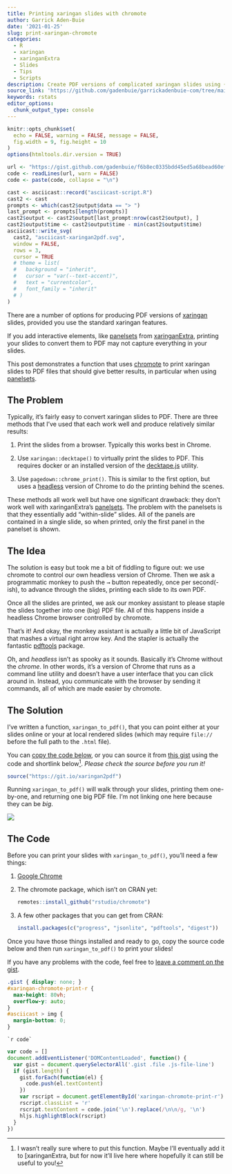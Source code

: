 ```yaml
---
title: Printing xaringan slides with chromote
author: Garrick Aden-Buie
date: '2021-01-25'
slug: print-xaringan-chromote
categories:
  - R
  - xaringan
  - xaringanExtra
  - Slides
  - Tips
  - Scripts
description: Create PDF versions of complicated xaringan slides using {chromote} and a little magic.
source_link: 'https://github.com/gadenbuie/garrickadenbuie-com/tree/main/content/blog/2021/print-xaringan-chromote/index.Rmarkdown'
keywords: rstats
editor_options:
  chunk_output_type: console
---
```


<!-- Links -->
[xaringan]: https://github.com/yihui/xaringan
[xaringanExtra]: https://pkg.garrickadenbuie.com/xaringanExtra
[panelsets]: https://pkg.garrickadenbuie.com/xaringanExtra/#/panelset
[chromote]: https://github.com/rstudio/chromote
[decktape]: https://github.com/astefanutti/decktape
[pdftools]: https://docs.ropensci.org/pdftools
[gist-full]: https://gist.github.com/gadenbuie/f6b8ec0335bdd45ed5a68bead60ef4fa

```r
knitr::opts_chunk$set(
  echo = FALSE, warning = FALSE, message = FALSE,
  fig.width = 9, fig.height = 10
)
options(htmltools.dir.version = TRUE)
```

```r
url <- "https://gist.github.com/gadenbuie/f6b8ec0335bdd45ed5a68bead60ef4fa/raw/xaringan-chromote-print.R"
code <- readLines(url, warn = FALSE)
code <- paste(code, collapse = "\n")
```

```r
cast <- asciicast::record("asciicast-script.R")
cast2 <- cast
prompts <- which(cast2$output$data == "> ")
last_prompt <- prompts[length(prompts)]
cast2$output <- cast2$output[last_prompt:nrow(cast2$output), ]
cast2$output$time <- cast2$output$time - min(cast2$output$time)
asciicast::write_svg(
  cast2, "asciicast-xaringan2pdf.svg",
  window = FALSE,
  rows = 3,
  cursor = TRUE
  # theme = list(
  #   background = "inherit",
  #   cursor = "var(--text-accent)",
  #   text = "currentcolor",
  #   font_family = "inherit"
  # )
)
```

::: lead

There are a number of options for producing PDF versions of <span class="pkg">[xaringan]</span> slides,
provided you use the standard <span class="pkg">xaringan</span> features.

If you add interactive elements,
like [panelsets] from <span class="pkg">[xaringanExtra]</span>,
printing your slides to convert them to PDF may not capture everything in your slides.

This post demonstrates a function that uses <span class="pkg">[chromote]</span>
to print <span class="pkg">xaringan</span> slides to PDF files that should give better results,
in particular when using [panelsets].

:::

## The Problem

Typically, it's fairly easy to convert <span class="pkg">xaringan</span> slides to PDF.
There are three methods that I've used that each work well
and produce relatively similar results:

1. Print the slides from a browser. Typically this works best in Chrome.

1. Use `xaringan::decktape()` to virtually print the slides to PDF.
  This requires docker or an installed version of the [decktape.js][decktape] utility.

1. Use `pagedown::chrome_print()`. This is similar to the first option,
   but uses a [headless](#headless) version of Chrome to do the printing
   behind the scenes.

These methods all work well but have one significant drawback:
they don't work well with <span class="pkg">xaringanExtra</span>'s [panelsets].
The problem with the panelsets is that they essentially add "within-slide" slides.
All of the panels are contained in a single slide,
so when printed,
only the first panel in the panelset is shown.


## The Idea

The solution is easy but took me a bit of fiddling to figure out:
we use <span class="pkg">chromote</span> to control our own headless version of Chrome.
Then we ask a programmatic monkey to push the <kbd>&rarr;</kbd> button repeatedly,
once per second(-ish),
to advance through the slides,
printing each slide to its own PDF.

Once all the slides are printed,
we ask our monkey assistant to please staple the slides together into one (big) PDF file.
All of this happens inside a headless Chrome browser controlled by <span class="pkg">chromote</span>.

That's it!
And okay, the monkey assistant is actually a little bit of JavaScript that mashes a virtual right arrow key.
And the stapler is actually the fantastic <span class="pkg">[pdftools]</span> package.

Oh, and <a id="headless">_headless_</a> isn't as spooky as it sounds.
Basically it's Chrome without the _chrome_.
In other words,
it's a version of Chrome that runs as a command line utility
and doesn't have a user interface that you can click around in.
Instead, you communicate with the browser by sending it commands,
all of which are made easier by <span class="pkg">chromote</span>.

## The Solution

I've written a function, `xaringan_to_pdf()`,
that you can point either at your slides online or your at local rendered slides (which may require `file://` before the full path to the `.html` file).

You can [copy the code below](#the-code), or you can source it from [this gist][gist-full] using the code and shortlink below[^why-here].
_Please check the source before you run it!_

[^why-here]: I wasn't really sure where to put this function. Maybe I'll eventually add it to [xaringanExtra</span>, but for now it'll live here where hopefully it can still be useful to you!

```r
source("https://git.io/xaringan2pdf")
```

Running `xaringan_to_pdf()` will walk through your slides,
printing them one-by-one,
and returning one big PDF file.
I'm not linking one here because they can be _big_.

<pre id="asciicast"><img src="asciicast-xaringan2pdf.svg"></pre>

## The Code

Before you can print your slides with `xaringan_to_pdf()`, you'll need a few things:

1. [Google Chrome](https://www.google.com/chrome/)

1. The <span class="pkg">chromote</span> package, which isn't on CRAN yet:

   ```r
   remotes::install_github("rstudio/chromote")
   ```

1. A few other packages that you can get from CRAN:

   ```r
   install.packages(c("progress", "jsonlite", "pdftools", "digest"))
   ```

Once you have those things installed and ready to go,
copy the source code below and then run `xaringan_to_pdf()` to print your slides!

If you have any problems with the code,
feel free to [leave a comment on the gist][gist-full].

```css
.gist { display: none; }
#xaringan-chromote-print-r {
  max-height: 80vh;
  overflow-y: auto;
}
#asciicast > img {
  margin-bottom: 0;
}
```

```{=html}
<pre class="r"><code id = "xaringan-chromote-print-r">`r code`</code></pre>

<script
  type="text/javascript"
  src="https://gist.github.com/f6b8ec0335bdd45ed5a68bead60ef4fa.js?file=xaringan-chromote-print.R"
></script>
```

```js
var code = []
document.addEventListener('DOMContentLoaded', function() {
  var gist = document.querySelectorAll('.gist .file .js-file-line')
  if (gist.length) {
    gist.forEach(function(el) {
      code.push(el.textContent)
    })
    var rscript = document.getElementById('xaringan-chromote-print-r')
    rscript.classList = 'r'
    rscript.textContent = code.join('\n').replace(/\n\n/g, '\n')
    hljs.highlightBlock(rscript)
  }
})
```
